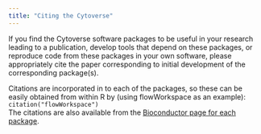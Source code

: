 ```yaml
---
title: "Citing the Cytoverse"
---
```


If you find the Cytoverse software packages to be useful in your research leading to a publication, develop
tools that depend on these packages, or reproduce code from these packages in your own software, please
appropriately cite the paper corresponding to initial development of the corresponding package(s).

Citations are incorporated in to each of the packages, so these can be easily obtained from within R by 
(using flowWorkspace as an example):   
`citation("flowWorkspace")`   
The citations are also available from the [Bioconductor page for each package](https://www.bioconductor.org/packages/release/bioc/html/flowWorkspace.html).